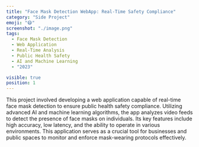 ```yaml
---
title: "Face Mask Detection WebApp: Real-Time Safety Compliance"
category: "Side Project"
emoji: "😷"
screenshot: "./image.png"
tags:
  - Face Mask Detection
  - Web Application
  - Real-Time Analysis
  - Public Health Safety
  - AI and Machine Learning
  - "2023"

visible: true
position: 1
---
```


This project involved developing a web application capable of real-time face mask detection to ensure public health safety compliance. Utilizing advanced AI and machine learning algorithms, the app analyzes video feeds to detect the presence of face masks on individuals. Its key features include high accuracy, low latency, and the ability to operate in various environments. This application serves as a crucial tool for businesses and public spaces to monitor and enforce mask-wearing protocols effectively.
